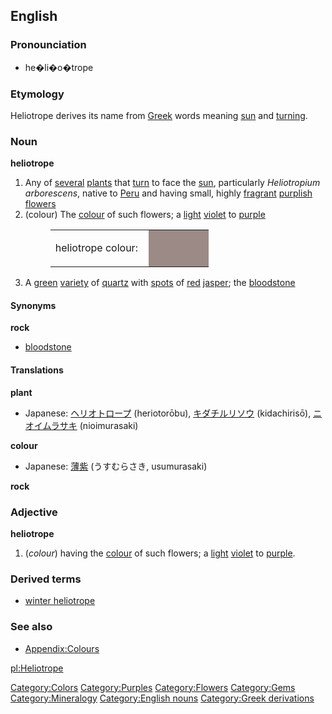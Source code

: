 {{wikipedia}}
==English==
===Pronounciation===
* he�li�o�trope     

===Etymology===
Heliotrope derives its name from [[Greek]] words meaning [[sun]] and [[turning]].

===Noun===
'''heliotrope'''
#Any of [[several]] [[plant]]s that [[turn]] to face the [[sun]], particularly ''Heliotropium arborescens'', native to [[Peru]] and having small, highly [[fragrant]] [[purplish]] [[flower]]s
#(colour) The [[colour]] of such flowers; a [[light]] [[violet]] to [[purple]]
#:<table><tr><td>heliotrope colour: &nbsp;</td><td bgcolor="#9B8A86" width="80">&nbsp; </td></tr></table>
#A [[green]] [[variety]] of [[quartz]] with [[spot]]s of [[red]] [[jasper]]; the [[bloodstone]]

====Synonyms====
'''rock'''
*[[bloodstone]]

====Translations====
'''plant'''
{{top}}
*Japanese: [[ヘリオトロープ]] (heriotorōbu), [[キダチルリソウ]] (kidachirisō), [[ニオイムラサキ]] (nioimurasaki)
{{mid}}
{{bottom}}

'''colour'''
{{top}}
*Japanese: [[薄紫]] (うすむらさき, usumurasaki)
{{mid}}
{{bottom}}

'''rock'''
{{top}}
{{mid}}
{{bottom}}

===Adjective===
'''heliotrope'''
#(''colour'') having the [[colour]] of such flowers; a [[light]] [[violet]] to [[purple]].

===Derived terms===
*[[winter heliotrope]]

===See also===
*[[Wiktionary_Appendix:Colours|Appendix:Colours]]

[[Category:Colors]]
[[Category:Purples]]
[[Category:Flowers]]
[[Category:Gems]]
[[Category:Mineralogy]]

[[Category:English nouns]]
[[Category:Greek derivations]]

[[pl:Heliotrope]]